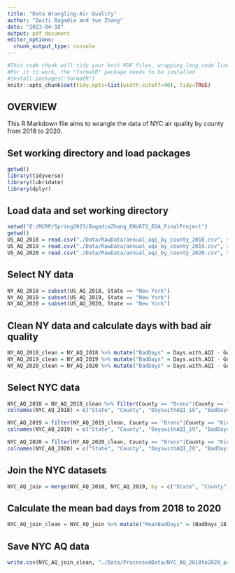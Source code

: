 ```yaml
---
title: "Data Wrangling-Air Quality"
author: "Dwiti Bagadia and Yue Zhang"
date: "2023-04-18"
output: pdf_document
editor_options: 
  chunk_output_type: console
---
```


```r
#This code chunk will tidy your knit PDF files, wrapping long code lines
#For it to work, the "formatR" package needs to be installed
#install.packages('formatR')
knitr::opts_chunk$set(tidy.opts=list(width.cutoff=40), tidy=TRUE)

```

## OVERVIEW

This R Markdown file aims to wrangle the data of NYC air quality by county from 2018 to 2020.

## Set working directory and load packages
```r
getwd()
library(tidyverse)
library(lubridate)
library(dplyr)
```

## Load data and set working directory
```r
setwd("E:/MCRP/Spring2023/BagadiaZhang_ENV872_EDA_FinalProject")
getwd()
US_AQ_2018 = read.csv("./Data/RawData/annual_aqi_by_county_2018.csv", stringsAsFactors = TRUE)
US_AQ_2019 = read.csv("./Data/RawData/annual_aqi_by_county_2019.csv", stringsAsFactors = TRUE)
US_AQ_2020 = read.csv("./Data/RawData/annual_aqi_by_county_2020.csv", stringsAsFactors = TRUE)

```

## Select NY data
```r
NY_AQ_2018 = subset(US_AQ_2018, State == "New York")
NY_AQ_2019 = subset(US_AQ_2019, State == "New York")
NY_AQ_2020 = subset(US_AQ_2020, State == "New York")

```

## Clean NY data and calculate days with bad air quality
```r
NY_AQ_2018_clean = NY_AQ_2018 %>% mutate("BadDays" = Days.with.AQI - Good.Days) %>% select(State, County, Year, Days.with.AQI, BadDays) 
NY_AQ_2019_clean = NY_AQ_2019 %>% mutate("BadDays" = Days.with.AQI - Good.Days) %>% select(State, County, Year, Days.with.AQI, BadDays)
NY_AQ_2020_clean = NY_AQ_2020 %>% mutate("BadDays" = Days.with.AQI - Good.Days) %>% select(State, County, Year, Days.with.AQI, BadDays)

```

## Select NYC data
```r
NYC_AQ_2018 = NY_AQ_2018_clean %>% filter(County == "Bronx"|County == "Kings"|County == "New York"|County == "Queens"|County == "Richmond") %>% select(State, County, Days.with.AQI, BadDays)
colnames(NYC_AQ_2018) = c("State", "County", "DayswithAQI_18", "BadDays_18")

NYC_AQ_2019 = filter(NY_AQ_2019_clean, County == "Bronx"|County == "Kings"|County == "New York"|County == "Queens"|County == "Richmond") %>% select(State, County, Days.with.AQI, BadDays)
colnames(NYC_AQ_2019) = c("State", "County", "DayswithAQI_19", "BadDays_19")

NYC_AQ_2020 = filter(NY_AQ_2020_clean, County == "Bronx"|County == "Kings"|County == "New York"|County == "Queens"|County == "Richmond") %>% select(State, County, Days.with.AQI, BadDays)
colnames(NYC_AQ_2020) = c("State", "County", "DayswithAQI_20", "BadDays_20")

```

## Join the NYC datasets
```r
NYC_AQ_join = merge(NYC_AQ_2018, NYC_AQ_2019, by = c("State", "County")) %>% merge(NYC_AQ_2020, by = c("State", "County"))

```

## Calculate the mean bad days from 2018 to 2020
```r
NYC_AQ_join_clean = NYC_AQ_join %>% mutate("MeanBadDays" = (BadDays_18 + BadDays_19 + BadDays_20)/(DayswithAQI_18 + DayswithAQI_19 + DayswithAQI_20))

```

## Save NYC AQ data
```r
write.csv(NYC_AQ_join_clean, "./Data/ProcessedData/NYC_AQ_2018to2020_processed.csv", row.names = FALSE)

```